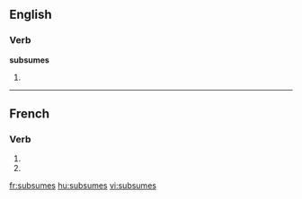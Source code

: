 {{also|subsumés}}
==English==

===Verb===
'''subsumes'''

# {{third-person singular of|[[subsume]]}}

----

==French==

===Verb===
{{fr-verb-form}}

# {{conjugation of|subsumer||2|s|pres|ind|lang=fr}}
# {{conjugation of|subsumer||2|s|pres|sub|lang=fr}}


[[fr:subsumes]]
[[hu:subsumes]]
[[vi:subsumes]]